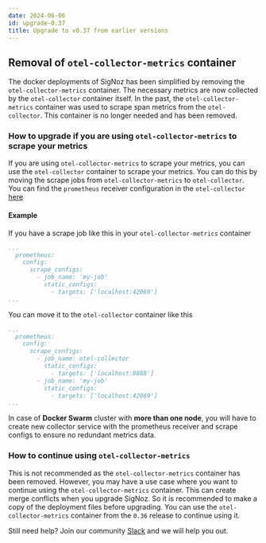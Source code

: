 ```yaml
---
date: 2024-06-06
id: upgrade-0.37
title: Upgrade to v0.37 from earlier versions
---
```



## Removal of `otel-collector-metrics` container

The docker deployments of SigNoz has been simplified by removing the `otel-collector-metrics` container. The necessary metrics are now collected by the `otel-collector` container itself. In the past, the `otel-collector-metrics` container was used to scrape span metrics from the `otel-collector`. This container is no longer needed and has been removed.

### How to upgrade if you are using `otel-collector-metrics` to scrape your metrics

If you are using `otel-collector-metrics` to scrape your metrics, you can use the `otel-collector` container to scrape your metrics. You can do this by moving the scrape jobs from `otel-collector-metrics` to `otel-collector`. You can find the `prometheus` receiver configuration in the `otel-collector` [here](https://github.com/SigNoz/signoz/blob/76e7de3aeda1f40c11d04f79e5973966b1c21789/deploy/docker/clickhouse-setup/otel-collector-config.yaml#L50-L61)

#### Example

If you have a scrape job like this in your `otel-collector-metrics` container

```yaml
...
  prometheus:
    config:
      scrape_configs:
        - job_name: 'my-job'
          static_configs:
            - targets: ['localhost:42069']
...
```

You can move it to the `otel-collector` container like this

```yaml
...
  prometheus:
    config:
      scrape_configs:
        - job_name: otel-collector
          static_configs:
            - targets: ['localhost:8888']
        - job_name: 'my-job'
          static_configs:
            - targets: ['localhost:42069']
...
```
In case of **Docker Swarm** cluster with **more than one node**, you will have to create new collector service with the prometheus receiver and scrape configs to ensure no redundant metrics data.
### How to continue using `otel-collector-metrics`

This is not recommended as the `otel-collector-metrics` container has been removed. However, you may have a use case where you want to continue using the `otel-collector-metrics` container. This can create merge conflicts when you upgrade SigNoz. So it is recommended to make a copy of the deployment files before upgrading. You can use the `otel-collector-metrics` container from the `0.36` release to continue using it.

Still need help? Join our community [Slack](https://signoz.io/slack) and we will help you out.